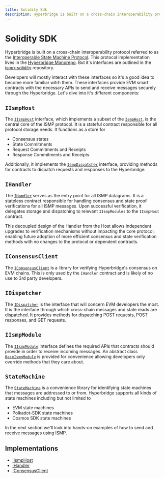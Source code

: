 ```yaml
---
title: Solidity Sdk
description: Hyperbridge is built on a cross-chain interoperability protocol referred to as the [Interoperable State Machine Protocol](/protocol/ismp). This protocol implementation lives in the [Hyperbridge Monorepo](https://github.com/polytope-labs/hyperbridge/tree/main/evm). But it's interfaces are outlined in the [ismp-solidity](https://github.com/polytope-labs/ismp-solidity) repository.
---
```



# Solidity SDK

Hyperbridge is built on a cross-chain interoperability protocol referred to as the [Interoperable State Machine Protocol](/protocol/ismp). This protocol implementation lives in the [Hyperbridge Monorepo](https://github.com/polytope-labs/hyperbridge/tree/main/evm). But it's interfaces are outlined in the [ismp-solidity](https://github.com/polytope-labs/ismp-solidity) repository.

Developers will mostly interact with these interfaces so it's a good idea to become more familiar witrh them. These interfaces provide EVM smart contracts with the necessary APIs to send and receive messages securely through the Hyperbridge. Let's dive into it's different components:

## `IIsmpHost`

The [`IIsmpHost`](https://github.com/polytope-labs/ismp-solidity/blob/main/interfaces/IIsmpHost.sol#L60) interface, which implements a subset of the [`IsmpHost`](/protocol/ismp/host), is the central core of the ISMP protocol. It is a stateful contract responsible for all protocol storage needs. It functions as a store for 

- Consensus states
- State Commitments
- Request Commitments and Receipts
- Response Commitments and Receipts

Additionally, it implements the [`IsmpDispatcher`](/protocol/ismp/dispatcher) interface, providing methods for contracts to dispatch requests and responses to the Hyperbridge.

## `IHandler`

The [`IHandler`](https://github.com/polytope-labs/ismp-solidity/blob/main/interfaces/IHandler.sol#L25) serves as the entry point for all ISMP datagrams. It is a stateless contract responsible for handling consensus and state proof verifications for all ISMP messages. Upon successful verification, it delegates storage and dispatching to relevant `IIsmpModules` to the `IIsmpHost` contract.

This decoupled design of the Handler from the Host allows independent upgrades to verification mechanisms without impacting the core protocol, enabling future adoption of more efficient consensus and state verification methods with no changes to the protocol or dependent contracts.


## `IConsensusClient`

The [`IConsensusClient`](https://github.com/polytope-labs/ismp-solidity/blob/main/interfaces/IConsensusClient.sol#L46) is a library for verifying Hyperbridge's consensus on EVM chains. This is only used by the `IHandler` contract and is likely of no use to 3rd party developers.


## `IDispatcher`

The [`IDispatcher`](https://github.com/polytope-labs/ismp-solidity/blob/main/interfaces/IDispatcher.sol#L71)
is the interface that will concern EVM developers the most. It is the interface through which cross-chain messages and state reads are dispatched.
It provides methods for dispatching POST requests, POST responses, and GET requests.


## `IIsmpModule`

The [`IIsmpModule`](https://github.com/polytope-labs/ismp-solidity/blob/main/interfaces/IIsmpModule.sol#L42) interface defines the required APIs that contracts should provide in order to receive incoming messages. An abstract class [`BaseIsmpModule`](https://github.com/polytope-labs/ismp-solidity/blob/main/interfaces/IIsmpModule.sol#L83) is provided for convenience allowing developers only override methods that they care about. 


## `StateMachine`

The [`StateMachine`](https://github.com/polytope-labs/ismp-solidity/blob/main/interfaces/StateMachine.sol#L18) is a convenience library for identifying state machines that messages are addressed to or from. Hyperbridge supports all kinds of state machines including but not limited to 

- EVM state machines
- Polkadot-SDK state machines
- Cosmos SDK state machines


In the next section we'll look into hands-on examples of how to send and receive messages using ISMP.


## Implementations

 - [IIsmpHost](https://github.com/polytope-labs/hyperbridge/blob/main/evm/src/hosts/EvmHost.sol#L126)
 - [IHandler](https://github.com/polytope-labs/hyperbridge/blob/main/evm/src/modules/HandlerV1.sol#L57)
 - [IConsensusClient](https://github.com/polytope-labs/hyperbridge/blob/main/evm/src/consensus/SP1Beefy.sol#L31)
